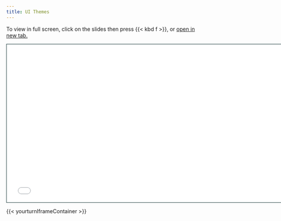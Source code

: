 ```yaml
---
title: UI Themes
---
```


To view in full screen, click on the slides then press {{< kbd  f >}}, or <a href = "ui-themes-slides.html" target="_blank">open in new tab.</a>


```{=html}
<iframe class="slide-deck" src="ui-themes-slides.html" height="420" width="747" style="border: 1px solid #123233;"></iframe>
```

{{< yourturnIframeContainer >}}